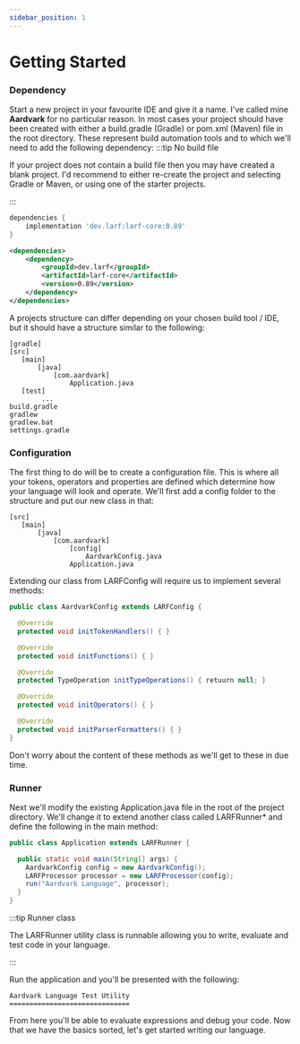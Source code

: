 ```yaml
---
sidebar_position: 1
---
```

# Getting Started
### Dependency
Start a new project in your favourite IDE and give it a name. I've called mine **Aardvark** for no particular reason.
In most cases your project should have been created with either a build.gradle (Gradle) or pom.xml (Maven) file in the
root directory. These represent build automation tools and to which we'll need to add the following dependency:
:::tip No build file

If your project does not contain a build file then you may have created a blank project. I'd recommend to either
re-create the project and selecting Gradle or Maven, or using one of the starter projects.

:::
```gradle title="build.gradle"
dependencies {
    implementation 'dev.larf:larf-core:0.89'
}
```
```xml title="pom.xml"
<dependencies>
    <dependency>
        <groupId>dev.larf</groupId>
        <artifactId>larf-core</artifactId>
        <version>0.89</version>
    </dependency>
</dependencies>
```
A projects structure can differ depending on your chosen build tool / IDE, but it should have a structure similar
to the following:
```
[gradle]
[src]
   [main]
       [java]
           [com.aardvark]
               Application.java
   [test]
        ... 
build.gradle
gradlew
gradlew.bat
settings.gradle
```
### Configuration
The first thing to do will be to create a configuration file. This is where all your tokens, operators and properties
are defined which determine how your language will look and operate. We'll first add a config folder to the structure
and put our new class in that:
```
[src]
   [main]
       [java]
           [com.aardvark]
               [config]
                   AardvarkConfig.java
               Application.java
```
Extending our class from LARFConfig will require us to implement several methods:
```java
public class AardvarkConfig extends LARFConfig {

  @Override
  protected void initTokenHandlers() { }

  @Override
  protected void initFunctions() { }

  @Override
  protected TypeOperation initTypeOperations() { retuurn null; }

  @Override
  protected void initOperators() { }

  @Override
  protected void initParserFormatters() { }
}
```
Don't worry about the content of these methods as we'll get to these in due time.

### Runner
Next we'll modify the existing Application.java file in the root of the project directory. We'll change it to extend another class called LARFRunner*
and define the following in the main method:

```java
public class Application extends LARFRunner {

  public static void main(String[] args) {
    AardvarkConfig config = new AardvarkConfig();
    LARFProcessor processor = new LARFProcessor(config);
    run("Aardvark Language", processor);
  }
}
```

:::tip Runner class

The LARFRunner utility class is runnable allowing you to write, evaluate and test code in your language.

:::

Run the application and you'll be presented with the following:
```
Aardvark Language Test Utility
==============================

```
From here you'll be able to evaluate expressions and debug your code. Now that we have the basics sorted, let's get
started writing our language.